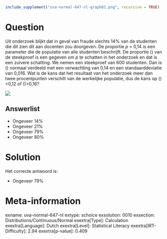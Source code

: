 ```r
include_supplement("uva-normal-647-nl-graph01.png", recursive = TRUE)
```

Question
========

Uit onderzoek blijkt dat in geval van fraude slechts 14% van de
studenten die dit zien dit aan docenten zou doorgeven. De proportie *p*
= 0,14 is een parameter die de populatie van alle studenten beschrijft.
De proportie \(\hat{p}\) van de steekproef is een gegeven om *p* te
schatten in het onderzoek en dat is een zuivere schatting. We nemen een
steekproef van 600 studenten. Dan is \(\hat{p}\) normaal verdeeld met
een verwachting van 0,14 en een standaarddeviatie van 0,016. Wat is de
kans dat het resultaat van het onderzoek meer dan twee procentpunten
verschilt van de werkelijke populatie, dus de kans op
\(\hat{p}\)\<0,12 of \(\hat{p}\)\>0,16?


![](uva-normal-647-nl-graph01.png)

Answerlist
----------

* Ongeveer 14%
* Ongeveer 21%
* Ongeveer 79%
* Ongeveer 80%

Solution
========

Het correcte antwoord is: 

* Ongeveer 79%

Meta-information
================
exname: uva-normal-647-nl
extype: schoice
exsolution: 0010
exsection: Distributions/Continuous/Normal
exextra[Type]: Calculation
exextra[Language]: Dutch
exextra[Level]: Statistical Literacy
exextra[IRT-Difficulty]: 2.94
exextra[p-value]: 0.409
